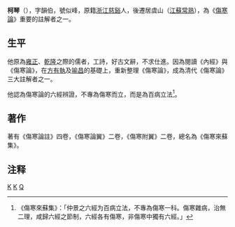 '''柯琴'''（{{bd|？||？|catIdx=H柯}}），字韻伯，號似峰，原籍[[浙江|浙江]][[慈谿縣|慈谿]]人，後遷居虞山（[[江蘇|江蘇]][[常熟|常熟]]），為《[[傷寒論|傷寒論]]》重要的註解者之一。

==生平==

他原為[[雍正|雍正]]、[[乾隆|乾隆]]之際的儒者，工詩，好古文辭，不求仕進。因為閱讀《內經》與《傷寒論》，在[[方有執|方有執]]及[[喻昌|喻昌]]的基礎上，重新整理《傷寒論》，成為清代《傷寒論》三大註解者之一。

他認為傷寒論的六經辨證，不專為傷寒而立，而是為百病立法<ref>《傷寒來蘇集》：「仲景之六經为百病立法，不專為傷寒一科。傷寒雜病，治無二理，咸歸六經之節制，六經各有傷寒，非傷寒中獨有六經。」</ref>。

==著作==
著有《傷寒論註》四卷，《傷寒論翼》二卷，《傷寒附翼》二卷，總名為《傷寒來蘇集》。
==注释==
<div class="references-small">
<references />
</div>

[[Category:清朝醫學家|K]]
[[Category:慈谿縣人|K]]
[[Category:柯姓|Q]]
